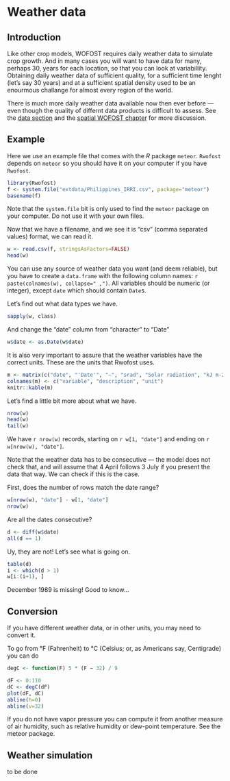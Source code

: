 
# Weather data

## Introduction

Like other crop models, WOFOST requires daily weather data to simulate crop growth. And in many cases you will want to have data for many, perhaps 30, years for each location, so that you can look at variabillity. Obtaining daily weather data of sufficient quality, for a sufficient time lenght (let's say 30 years) and at a sufficient spatial density used to be an enourmous challange for almost every region of the world.

There is much more daily weather data available now then ever before --- even though the quality of differnt data products is difficult to assess. See the [data section](/data/spatial/index.html) and the [spatial WOFOST chapter](spatial-wofost.html) for more discussion.


## Example

Here we use an example file that comes with the *R* package `meteor`. `Rwofost` depends on `meteor` so you should have it on your computer if you have `Rwofost`. 

```r
library(Rwofost)
f <- system.file("extdata/Philippines_IRRI.csv", package="meteor")
basename(f)
```

Note that the `system.file` bit is only used to find the `meteor` package on your computer. Do not use it with your own files. 

Now that we have a filename, and we see it is "csv" (comma separated values) format, we can read it. 

```r
w <- read.csv(f, stringsAsFactors=FALSE)
head(w)
```

You can use any source of weather data you want (and deem reliable), but you have to create a `data.frame` with the following column names: `r paste(colnames(w), collapse=" ,")`. All variables should be numeric (or integer), except `date` which should contain `Date`s. 

Let's find out what data types we have.

```r
sapply(w, class)
```

And change the "date" column from "character" to "Date"

```r
w$date <- as.Date(w$date)
```

It is also very important to assure that the weather variables have the correct units. These are the units that Rwofost uses. 


```r
m <- matrix(c("date", "'Date'", "–", "srad", "Solar radiation", "kJ m-2 day-1", "tmin", "Minimum temperature", "°C", "tmax", "Maximum temperature", "°C", "vapr", "Vapor pressure", "kPa", "wind", "Wind speed", "m s-1", "prec", "Precipitation", "mm day-1"), ncol=3, byrow=TRUE)
colnames(m) <- c("variable", "description", "unit")
knitr::kable(m)
```


Let's find a little bit more about what we have. 

```r
nrow(w)
head(w)
tail(w)
```
We have `r nrow(w)` records, starting on `r w[1, "date"]` and ending on `r w[nrow(w), "date"]`. 

Note that the weather data has to be consecutive --- the model does not check that, and will assume that 4 April follows 3 July if you present the data that way. We can check if this is the case.


First, does the number of rows match the date range?

```r
w[nrow(w), "date"] - w[1, "date"] 
nrow(w)
```

Are all the dates consecutive? 

```r
d <- diff(w$date)
all(d == 1)
```

Uy, they are not! Let's see what is going on. 

```r
table(d)
i <- which(d > 1)
w[i:(i+1), ]
```

December 1989 is missing! Good to know...

## Conversion

If you have different weather data, or in other units, you may need to convert it. 

To go from °F (Fahrenheit) to °C (Celsius; or, as Americans say, Centigrade) you can do 

```r
degC <- function(F) 5 * (F − 32) / 9

dF <- 0:110
dC <- degC(dF)
plot(dF, dC)
abline(h=0)
abline(v=32)
```

If you do not have vapor pressure you can compute it from another measure of air humidity, such as relative humidity or dew-point temperature. See the meteor package.


## Weather simulation 

to be done



